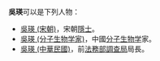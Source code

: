 '''吳瑛'''可以是下列人物：
* [[吳瑛_(宋朝)|吳瑛 (宋朝)]]，宋朝[[隱士|隱士]]。
* [[吳瑛_(分子生物学家)|吳瑛 (分子生物学家)]]，中國[[分子生物学|分子生物学]]家。
* [[吳瑛_(中華民國)|吳瑛 (中華民國)]]，前[[法務部調查局|法務部調查局]]局長。

{{disambig|Y瑛|cat=二字吴姓人名消歧义}}